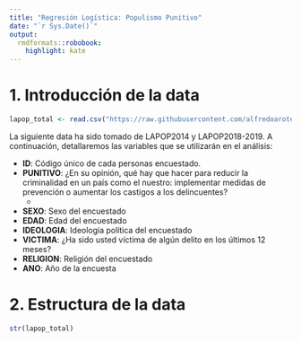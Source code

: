 ```yaml
---
title: "Regresión Logística: Populismo Punitivo"
date: "`r Sys.Date()`"
output:
  rmdformats::robobook:
    highlight: kate
---
```

# 1. Introducción de la data

```r
lapop_total <- read.csv("https://raw.githubusercontent.com/alfredoaroterleira/Fatima_tesis/refs/heads/main/lapop_total.csv")
```

La siguiente data ha sido tomado de LAPOP2014 y LAPOP2018-2019. A continuación, detallaremos las variables que se utilizarán en el análisis:

- **ID**: Código único de cada personas encuestado.
- **PUNITIVO**: ¿En su opinión, qué hay que hacer para reducir la criminalidad en un país como el nuestro: implementar medidas de prevención o aumentar los castigos a los delincuentes?
    - 
- **SEXO**: Sexo del encuestado
- **EDAD**: Edad del encuestado
- **IDEOLOGIA**: Ideología política del encuestado
- **VICTIMA**: ¿Ha sido usted víctima de algún delito en los últimos 12 meses?
- **RELIGION**: Religión del encuestado
- **ANO**: Año de la encuesta

# 2. Estructura de la data
```r
str(lapop_total)
```

